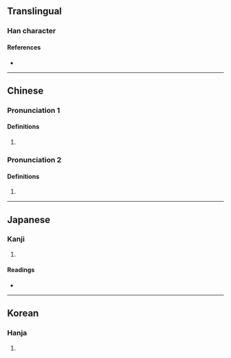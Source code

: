 {{character info}}
==Translingual==

===Han character===
{{Han char|rn=9|rad=人|as=10|sn=12|four=26227|canj=OASM|ids=⿰亻𦐇}}

====References====
* {{Han ref|kx=0113.270|dkj=00972|dj=0241.160|hdz=10202.170|uh=509D|ud=20637|bh=D85A|bd=55386}}

----

==Chinese==
{{zh-forms}}

===Pronunciation 1===
{{zh-pron
|m=tàn
|mc=1
|oc=1
|cat=
}}

====Definitions====
{{zh-hanzi}}

# {{zh-only|傝儑}}

===Pronunciation 2===
{{zh-pron
|m=tà
|c=taap3
|mc=2
|oc=2
|cat=
}}

====Definitions====
{{zh-hanzi}}

# {{zh-only|傝𠎷}}

----

==Japanese==

===Kanji===
{{ja-kanji|grade=|rs=人10}}

# {{rfdef|ja|sort=人10}}

====Readings====
* {{ja-readings|on=[[たん]] (tan), [[とん]] (ton), [[たふ]] (tafu)|kun=}}

----

==Korean==

===Hanja===
{{ko-hanja|hangeul=탑|rv=tap|mr=t'ap}}

# {{rfdef|ko|sort=人10}}